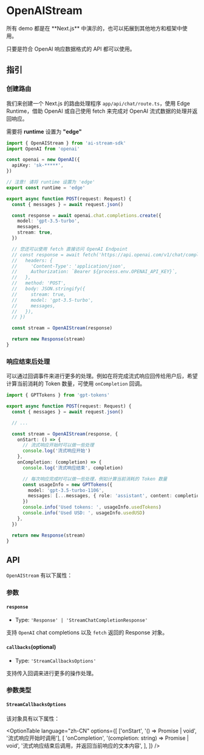 

# OpenAIStream

<Callout emoji="💡">
  所有 demo 都是在 **Next.js** 中演示的，也可以拓展到其他地方和框架中使用。
</Callout>

只要是符合 OpenAI 响应数据格式的 API 都可以使用。

## 指引

### 创建路由

我们来创建一个 Next.js 的路由处理程序 `app/api/chat/route.ts`，使用 Edge Runtime，借助 OpenAI 或自己使用 fetch 来完成对 OpenAI 流式数据的处理并返回响应。

<Callout emoji="⚠️">需要将 **runtime** 设置为 **"edge"**</Callout>

```ts filename="app/api/chat/route.ts" copy
import { OpenAIStream } from 'ai-stream-sdk'
import OpenAI from 'openai'

const openai = new OpenAI({
  apiKey: 'sk-*****',
})

// 注意! 请将 runtime 设置为 'edge'
export const runtime = 'edge'

export async function POST(request: Request) {
  const { messages } = await request.json()

  const response = await openai.chat.completions.create({
    model: 'gpt-3.5-turbo',
    messages,
    stream: true,
  })

  // 您还可以使用 fetch 直接访问 OpenAI Endpoint
  // const response = await fetch('https://api.openai.com/v1/chat/completions', {
  //   headers: {
  //     'Content-Type': 'application/json',
  //     Authorization: `Bearer ${process.env.OPENAI_API_KEY}`,
  //   },
  //   method: 'POST',
  //   body: JSON.stringify({
  //     stream: true,
  //     model: 'gpt-3.5-turbo',
  //     messages,
  //   }),
  // })

  const stream = OpenAIStream(response)

  return new Response(stream)
}
```

### 响应结束后处理

可以通过回调事件来进行更多的处理。例如在将完成流式响应回传给用户后，希望计算当前消耗的 Token 数量，可使用 `onCompletion` 回调。

```ts filename="app/api/chat/route.ts" copy
import { GPTTokens } from 'gpt-tokens'

export async function POST(request: Request) {
  const { messages } = await request.json()

  // ...

  const stream = OpenAIStream(response, {
    onStart: () => {
      // 流式响应开始时可以做一些处理
      console.log('流式响应开始')
    },
    onCompletion: (completion) => {
      console.log('流式响应结束', completion)

      // 每次响应完成时可以做一些处理，例如计算当前消耗的 Token 数量
      const usageInfo = new GPTTokens({
        model: 'gpt-3.5-turbo-1106',
        messages: [...messages, { role: 'assistant', content: completion }],
      })
      console.info('Used tokens: ', usageInfo.usedTokens)
      console.info('Used USD: ', usageInfo.usedUSD)
    },
  })

  return new Response(stream)
}
```

## API

`OpenAIStream` 有以下属性：

### 参数

#### `response`

- Type: `'Response' | 'StreamChatCompletionResponse'`

支持 `OpenAI` chat completions 以及 `fetch` 返回的 Response 对象。

#### `callbacks`(optional)

- Type: `'StreamCallbacksOptions'`

支持传入回调来进行更多的操作处理。

### 参数类型

#### `StreamCallbacksOptions`

该对象具有以下属性：

<OptionTable
  language="zh-CN"
  options={[
    ['onStart', '() => Promise<void> | void', '流式响应开始时调用'],
    [
      'onCompletion',
      '(completion: string) => Promise<void> | void',
      '流式响应结束后调用，并返回当前响应的文本内容',
    ],
  ]}
/>
